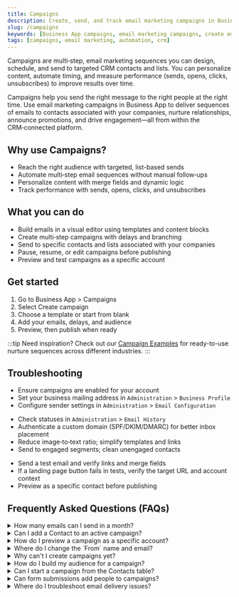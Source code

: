 ```yaml
---
title: Campaigns
description: Create, send, and track email marketing campaigns in Business App. Build audiences with CRM contacts and lists, personalize emails, and improve deliverability.
slug: /campaigns
keywords: [Business App campaigns, email marketing campaigns, create email campaign, send email campaign, campaign performance, marketing automation, CRM contacts lists]
tags: [campaigns, email marketing, automation, crm]
---
```



Campaigns are multi‑step, email marketing sequences you can design, schedule, and send to targeted CRM contacts and lists. You can personalize content, automate timing, and measure performance (sends, opens, clicks, unsubscribes) to improve results over time.

Campaigns help you send the right message to the right people at the right time. Use email marketing campaigns in Business App to deliver sequences of emails to contacts associated with your companies, nurture relationships, announce promotions, and drive engagement—all from within the CRM‑connected platform.

## Why use Campaigns?

- Reach the right audience with targeted, list-based sends
- Automate multi‑step email sequences without manual follow‑ups
- Personalize content with merge fields and dynamic logic
- Track performance with sends, opens, clicks, and unsubscribes

## What you can do

- Build emails in a visual editor using templates and content blocks
- Create multi‑step campaigns with delays and branching
- Send to specific contacts and lists associated with your companies
- Pause, resume, or edit campaigns before publishing
- Preview and test campaigns as a specific account

## Get started

1. Go to Business App > Campaigns
2. Select Create campaign
3. Choose a template or start from blank
4. Add your emails, delays, and audience
5. Preview, then publish when ready

:::tip Need inspiration?
Check out our [Campaign Examples](./campaign-examples.mdx) for ready-to-use nurture sequences across different industries.
:::

## Troubleshooting

<Tabs>
  <TabItem value="setup" label="Setup">

  - Ensure campaigns are enabled for your account
  - Set your business mailing address in `Administration` > `Business Profile`
  - Configure sender settings in `Administration` > `Email Configuration`

  </TabItem>
  <TabItem value="delivery" label="Delivery">

  - Check statuses in `Administration` > `Email History`
  - Authenticate a custom domain (SPF/DKIM/DMARC) for better inbox placement
  - Reduce image‑to‑text ratio; simplify templates and links
  - Send to engaged segments; clean unengaged contacts

  </TabItem>
  <TabItem value="testing" label="Testing">

  - Send a test email and verify links and merge fields
  - If a landing page button fails in tests, verify the target URL and account context
  - Preview as a specific contact before publishing

  </TabItem>
</Tabs>

## Frequently Asked Questions (FAQs)

<details>
<summary> How many emails can I send in a month?</summary>

A business can send up to 10,000 emails per month by default. Additional email sending may be available for purchase.
</details>

<details>
<summary>Can I add a Contact to an active campaign?</summary>

Yes. You can add eligible contacts or lists to an active campaign. New recipients will start from the beginning of the sequence.
</details>

<details>
<summary>How do I preview a campaign as a specific account?</summary>

Use the Preview option in the campaign builder to select a contact and see merge fields and links as your recipients would.
</details>

<details>
<summary>Where do I change the `From` name and email?</summary>

Go to Administration > Email Settings to configure the default sender name and email used by campaigns. See: [Email Configuration](../administration/email_configuration.md)
</details>

<details>
<summary>Why can't I create campaigns yet?</summary>

If you see a message that campaigns aren’t set up, reach out to your administrator to enable the feature for your account.
</details>

<details>
<summary>How do I build my audience for a campaign?</summary>

Create segments in `CRM` > `Lists` using static or smart lists, then select your list when configuring the campaign audience. See: [Lists](../crm/lists.md)
</details>

<details>
<summary>Can I start a campaign from the Contacts table?</summary>

Yes. From a contact profile, use the `Campaigns` section to schedule, pause, or resume campaigns. See: [Contacts](../crm/contacts/index.md#start-pause-or-resume-campaigns)
</details>

<details>
<summary>Can form submissions add people to campaigns?</summary>

Yes. Build an automation that triggers "When a form is submitted" to add the contact to a campaign or start a nurture workflow. See: [Forms](../crm/forms.md) and [Automations](../automations/index.md)
</details>

<details>
<summary>Where do I troubleshoot email delivery issues?</summary>

Use `Administration` > `Email History` to review sent emails and statuses, then verify domain authentication and deliverability settings. See: [Email History](../administration/email_history.md) and [Email Configuration](../administration/email_configuration.md)
</details>

<Head>
  <script type="application/ld+json">
    {JSON.stringify({
      "@context": "https://schema.org",
      "@type": "FAQPage",
      "mainEntity": [
        {
          "@type": "Question",
          "name": "How many emails can I send in a month?",
          "acceptedAnswer": {
            "@type": "Answer",
            "text": "A business can send up to 10,000 emails per month by default. Additional email sending may be available for purchase."
          }
        },
        {
          "@type": "Question",
          "name": "Can I add a contact to an active campaign?",
          "acceptedAnswer": {
            "@type": "Answer",
            "text": "Yes. You can add eligible contacts or lists to an active campaign. New recipients will start from the beginning of the sequence."
          }
        },
        {
          "@type": "Question",
          "name": "How do I preview a campaign as a specific contact?",
          "acceptedAnswer": {
            "@type": "Answer",
            "text": "Use the Preview option in the campaign builder to select a contact and see merge fields and links as your recipients would."
          }
        },
        {
          "@type": "Question",
          "name": "Where do I change the From name and email?",
          "acceptedAnswer": {
            "@type": "Answer",
            "text": "Go to Administration > Email Settings to configure the default sender name and email used by campaigns."
          }
        },
        {
          "@type": "Question",
          "name": "How do I troubleshoot email delivery issues?",
          "acceptedAnswer": {
            "@type": "Answer",
            "text": "Check Administration > Email History for statuses, and verify domain authentication in Administration > Email Configuration."
          }
        }
      ]
    })}
  </script>
</Head>

